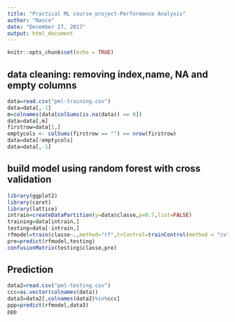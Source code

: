 ```yaml
---
title: "Practical ML course project-Performance Analysis"
author: "Nance"
date: "December 27, 2017"
output: html_document
---
```

```r
knitr::opts_chunk$set(echo = TRUE)
```

## data cleaning: removing index,name, NA and empty columns

```r
data=read.csv("pml-training.csv")
data=data[,-1]
m=colnames(data[colSums(is.na(data)) == 0])
data=data[,m]
firstrow=data[1,]
emptycols <- colSums(firstrow == "") == nrow(firstrow)
data=data[!emptycols]
data=data[,-1]

```

## build model using random forest with cross validation 

```r
library(ggplot2)
library(caret)
library(lattice)
intrain=createDataPartition(y=data$classe,p=0.7,list=FALSE)
training=data[intrain,]
testing=data[-intrain,]
rfmodel=train(classe~.,method="rf",trControl=trainControl(method = "cv", number = 10),data=training,ntree=1)
pre=predict(rfmodel,testing)
confusionMatrix(testing$classe,pre)

```


## Prediction

```r
data2=read.csv("pml-testing.csv")
ccc=as.vector(colnames(data))
data3=data2[,colnames(data2)%in%ccc]
ppp=predict(rfmodel,data3)
ppp


```
